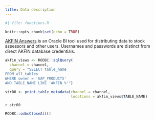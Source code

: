 ```yaml
---
title: Data description
---
```


```r
#| file: functions.R

knitr::opts_chunk$set(echo = TRUE) 
```

[AKFIN Answers](https://akfin.psmfc.org/akfin-answers/) is an Oracle BI tool used for distributing data to stock assessors and other users. Usernames and passwords are distinct from direct AKFIN database credentials. 

```r
akfin_views <- RODBC::sqlQuery(
  channel = channel,
  query = "SELECT table_name 
FROM all_tables
WHERE owner = 'GAP_PRODUCTS'
AND TABLE_NAME LIKE 'AKFIN_%'")

str00 <- print_table_metadata(channel = channel, 
                              locations = akfin_views$TABLE_NAME) 
```

`r str00` 

```r
RODBC::odbcCloseAll()
```
